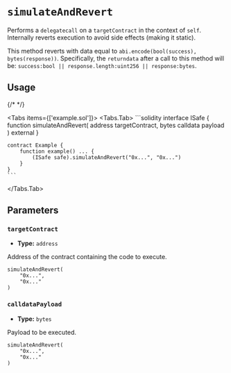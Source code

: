 
# `simulateAndRevert`

Performs a `delegatecall` on a `targetContract` in the context of `self`. Internally reverts execution to avoid side effects (making it static).

This method reverts with data equal to `abi.encode(bool(success), bytes(response))`. Specifically, the `returndata` after a call to this method will be: `success:bool || response.length:uint256 || response:bytes`.

## Usage

{/* <!-- vale off --> */}

<Tabs items={['example.sol']}>
  <Tabs.Tab>
    ```solidity
    interface ISafe {
        function simulateAndRevert(
            address targetContract,
            bytes calldata payload
        ) external
    }

    contract Example {
        function example() ... {
            (ISafe safe).simulateAndRevert("0x...", "0x...")
        }
    }
    ```

  </Tabs.Tab>
</Tabs>

## Parameters

### `targetContract`

- **Type:** `address`

Address of the contract containing the code to execute.

```solidity focus=2
simulateAndRevert(
    "0x...",
    "0x..."
)
```

### `calldataPayload`

- **Type:** `bytes`

Payload to be executed.

```solidity focus=3
simulateAndRevert(
    "0x...",
    "0x..."
)
```
